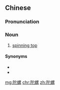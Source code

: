 ==Chinese==
{{zh-forms}}

===Pronunciation===
{{zh-pron
|m=tuóluó
|c=to4 lo4
|mn=
|cat=n
}}

===Noun===
{{zh-noun}}

# [[spinning top]]

====Synonyms====
* {{l|zh|矸轆}}
* {{l|zh|矸螺}}

[[mg:陀螺]]
[[chr:陀螺]]
[[zh:陀螺]]